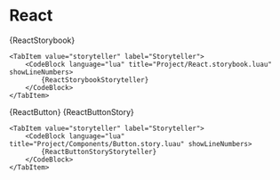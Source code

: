 

# React

<Tabs groupId="main">
	<TabItem value="default" label="Default" default>
		<CodeBlock language="lua" title="Project/React.storybook.luau" showLineNumbers>
			{ReactStorybook}
		</CodeBlock>
	</TabItem>

	<TabItem value="storyteller" label="Storyteller">
		<CodeBlock language="lua" title="Project/React.storybook.luau" showLineNumbers>
			{ReactStorybookStoryteller}
		</CodeBlock>
	</TabItem>
</Tabs>

<CodeBlock language="lua" title="Project/Components/Button.luau" showLineNumbers>
	{ReactButton}
</CodeBlock>

<Tabs groupId="main">
	<TabItem value="default" label="Default" default>
		<CodeBlock language="lua" title="Project/Components/Button.story.luau" showLineNumbers>
			{ReactButtonStory}
		</CodeBlock>
	</TabItem>

	<TabItem value="storyteller" label="Storyteller">
		<CodeBlock language="lua" title="Project/Components/Button.story.luau" showLineNumbers>
			{ReactButtonStoryStoryteller}
		</CodeBlock>
	</TabItem>
</Tabs>

